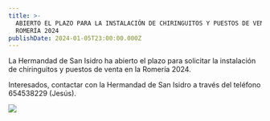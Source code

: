 ```yaml
---
title: >-
  ABIERTO EL PLAZO PARA LA INSTALACIÓN DE CHIRINGUITOS Y PUESTOS DE VENTA EN LA
  ROMERÍA 2024
publishDate: 2024-01-05T23:00:00.000Z
---
```


La Hermandad de San Isidro ha abierto el plazo para solicitar la instalación de chiringuitos y puestos de venta en la Romería 2024.

Interesados, contactar con la Hermandad de San Isidro a través del teléfono 654538229 (Jesús).

![](/images/18446883_1134184790019514_2539097426258205901_n.webp)

